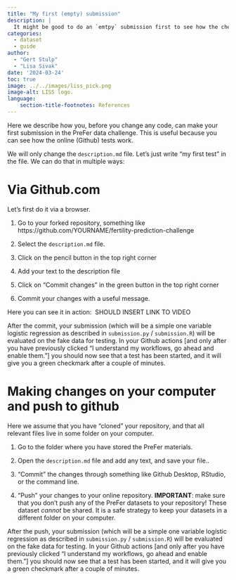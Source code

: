 ```yaml
---
title: "My first (empty) submission"
description: |
  It might be good to do an `emtpy` submission first to see how the checks work 
categories:
  - dataset
  - guide
author: 
  - "Gert Stulp"
  - "Lisa Sivak"
date: '2024-03-24'
toc: true
image: ../../images/liss_pick.png
image-alt: LISS logo. 
language: 
    section-title-footnotes: References
---
```


Here we describe how you, before you change any code, can make your first submission in the PreFer data challenge. This is useful because you can see how the online (Github) tests work.

We will only change the `description.md` file. Let's just write "my first test" in the file. We can do that in multiple ways:

# Via Github.com 

Let's first do it via a browser. 

1. Go to your forked repository, something like https://github.com/YOURNAME/fertility-prediction-challenge

2. Select the `description.md` file. 

3. Click on the pencil button in the top right corner

4. Add your text to the description file

5. Click on "Commit changes" in the green button in the top right corner

6. Commit your changes with a useful message. 

Here you can see it in action:
![]() SHOULD INSERT LINK TO VIDEO

After the commit, your submission (which will be a simple one variable logistic regression as described in `submission.py` / `submission.R`) will be evaluated on the fake data for testing. In your Github actions [and only after you have previously clicked “I understand my workflows, go ahead and enable them.”] you should now see that a test has been started, and it will give you a green checkmark after a couple of minutes. 

# Making changes on your computer and push to github

Here we assume that you have "cloned" your repository, and that all relevant files live in some folder on your computer. 

1. Go to the folder where you have stored the PreFer materials. 

2. Open the `description.md` file and add any text, and save your file.. 

3. "Commit" the changes through something like Github Desktop, RStudio, or the command line.

4. "Push" your changes to your online repository. **IMPORTANT**: make sure that you don't push any of the PreFer datasets to your repository! These dataset *cannot* be shared. It is a safe strategy to keep your datasets in a different folder on your computer. 

After the push, your submission (which will be a simple one variable logistic regression as described in `submission.py` / `submission.R`) will be evaluated on the fake data for testing. In your Github actions [and only after you have previously clicked “I understand my workflows, go ahead and enable them.”] you should now see that a test has been started, and it will give you a green checkmark after a couple of minutes. 


